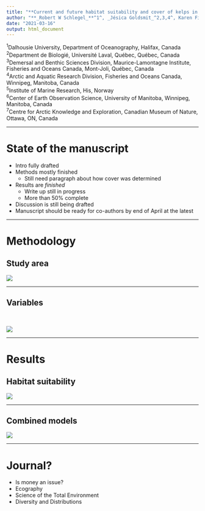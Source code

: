 ```yaml
---
title: "**Current and future habitat suitability and cover of kelps in the Eastern Canadian Arctic**"
author: "**_Robert W Schlegel_**^1^, _Jésica Goldsmit_^2,3,4^, Karen Filbee-Dexter^2,5^, Kathleen A MacGregor^2,3^, Ladd E Johnson^2^, Christopher J Mundy^6^, Amanda Savoie^7^, Christopher W McKindsey^2,3^, Kimberly L Howland^2,4^, Philippe Archambault^2^"
date: "2021-03-16"
output: html_document
---
```


^1^Dalhousie University, Department of Oceanography, Halifax, Canada  
^2^Department de Biologié, Université Laval, Québec, Québec, Canada  
^3^Demersal and Benthic Sciences Division, Maurice-Lamontagne Institute, Fisheries and Oceans Canada, Mont-Joli, Québec, Canada  
^4^Arctic and Aquatic Research Division, Fisheries and Oceans Canada, Winnipeg, Manitoba, Canada  
^5^Institute of Marine Research, His, Norway  
^6^Center of Earth Observation Science, University of Manitoba, Winnipeg, Manitoba, Canada  
^7^Centre for Arctic Knowledge and Exploration, Canadian Museum of Nature, Ottawa, ON, Canada  

***

# State of the manuscript

- Intro fully drafted
- Methods mostly finished
  - Still need paragraph about how cover was determined
- Results are _finished_
  - Write up still in progress
  - More than 50% complete
- Discussion is still being drafted
- Manuscript should be ready for co-authors by end of April at the latest

***

# Methodology  {.tabset}

## Study area {-}

![](../figures/fig_1a.png)

***

## Variables {-}

<br> 

![](../figures/fig_2.jpg)

***

# Results {.tabset}

## Habitat suitability {-}

![](../graph/fig_3_agarum.png)

***

## Combined models {-}

![](../graph/fig_4_agarum.png)

***

# Journal?

- Is money an issue?
- Ecography
- Science of the Total Environment
- Diversity and Distributions

<br>
<br>
<br>
<br>
<br>
<br>
<br>
<br>